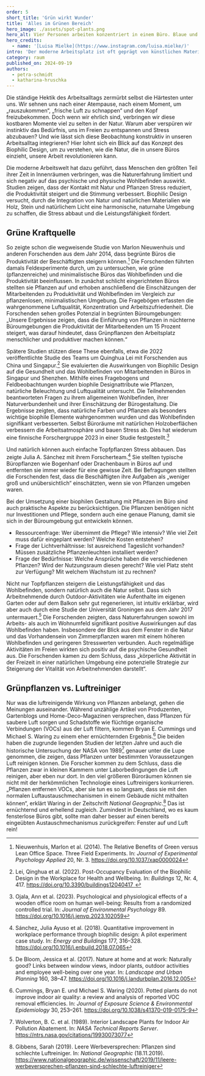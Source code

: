 ```yaml
---
order: 5
short_title: 'Grün wirkt Wunder'
title: 'Alles im Grünen Bereich'
hero_image: ./assets/spot-plants.png
hero_alt: Vier Personen arbeiten konzentriert in einem Büro. Blaue und gelbe Pflanzen wachsen in Töpfen auf dem Boden, den Regalen, und der Fensterbank.
hero_credits:
  - name: '[Luisa Mielke](https://www.instagram.com/luisa.mielke/)'
intro: 'Der moderne Arbeitsplatz ist oft geprägt von künstlichen Materialien und nüchternen Interieurs. Doch was wäre, wenn die Natur in unsere Büros einziehen würde? Mit dieser Frage setzt sich das Biophilic Design auseinander.'
category: raum
published_on: 2024-09-19
authors:
  - petra-schmidt
  - katharina-hruschka
---
```


<Leadin>Die ständige Hektik</Leadin> des Arbeitsalltags zermürbt selbst die Härtesten unter uns. Wir sehnen uns nach einer Atempause, nach einem Moment, um „rauszukommen“, „frische Luft zu schnappen“ und den Kopf freizubekommen. Doch wenn wir ehrlich sind, verbringen wir diese kostbaren Momente viel zu selten in der Natur. Warum aber verspüren wir instinktiv das Bedürfnis, uns im Freien zu entspannen und Stress abzubauen? Und wie lässt sich diese Beobachtung konstruktiv in unseren Arbeitsalltag integrieren? Hier lohnt sich ein Blick auf das Konzept des Biophilic Design, um zu verstehen, wie die Natur, die in unsere Büros einzieht, unsere Arbeit revolutionieren kann.

Die moderne Arbeitswelt hat dazu geführt, dass Menschen den größten Teil ihrer Zeit in Innenräumen verbringen, was die Naturerfahrung limitiert und sich negativ auf das psychische und physische Wohlbefinden auswirkt. Studien zeigen, dass der Kontakt mit Natur und Pflanzen Stress reduziert, die Produktivität steigert und die Stimmung verbessert. Biophilic Design versucht, durch die Integration von Natur und natürlichen Materialien wie Holz, Stein und natürlichem Licht eine harmonische, naturnahe Umgebung zu schaffen, die Stress abbaut und die Leistungsfähigkeit fördert.

## Grüne Kraftquelle

So zeigte schon die wegweisende Studie von Marlon Nieuwenhuis und anderen Forschenden aus dem Jahr 2014, dass begrünte Büros die Produktivität der Beschäftigten steigern können.[^1] Die Forschenden führten damals Feldexperimente durch, um zu untersuchen, wie grüne (pflanzenreiche) und minimalistische Büros das Wohlbefinden und die Produktivität beeinflussen. In zunächst schlicht eingerichteten Büros stellten sie Pflanzen auf und erhoben anschließend die Einschätzungen der Mitarbeitenden zu Produktivität und Wohlbefinden im Vergleich zur pflanzenlosen, minimalistischen Umgebung. Die Fragebögen erfassten die wahrgenommene Luftqualität, Konzentration und Arbeitszufriedenheit. Die Forschenden sehen großes Potenzial in begrünten Büroumgebungen: „Unsere Ergebnisse zeigen, dass die Einführung von Pflanzen in nüchterne Büroumgebungen die Produktivität der Mitarbeitenden um 15 Prozent steigert, was darauf hindeutet, dass Grünpflanzen den Arbeitsplatz menschlicher und produktiver machen können.“



Spätere Studien stützen diese These ebenfalls, etwa die 2022 veröffentlichte Studie des Teams um Quinghua Lei mit Forschenden aus China und Singapur.[^2] Sie evaluierten die Auswirkungen von Biophilic Design auf die Gesundheit und das Wohlbefinden von Mitarbeitenden in Büros in Singapur und Shenzhen. Mithilfe eines Fragebogens und Feldbeobachtungen wurden biophile Designattribute wie Pflanzen, natürliche Beleuchtung und Luftqualität untersucht. Die Teilnehmenden beantworteten Fragen zu ihrem allgemeinen Wohlbefinden, ihrer Naturverbundenheit und ihrer Einschätzung der Bürogestaltung. Die Ergebnisse zeigten, dass natürliche Farben und Pflanzen als besonders wichtige biophile Elemente wahrgenommen wurden und das Wohlbefinden signifikant verbesserten. Selbst Büroräume mit natürlichen Holzoberflächen verbessern die Arbeitsatmosphäre und bauen Stress ab. Dies hat wiederum eine finnische Forschergruppe 2023 in einer Studie festgestellt.[^3]



Und natürlich können auch einfache Topfpflanzen Stress abbauen. Das zeigte Julia A. Sánchez mit ihrem Forscherteam.[^4] Sie stellten typische Büropflanzen wie Bogenhanf oder Drachenbaum in Büros auf und entfernten sie immer wieder für eine gewisse Zeit. Bei Befragungen stellten die Forschenden fest, dass die Beschäftigten ihre Aufgaben als „weniger groß und unübersichtlich“ einschätzten, wenn sie von Pflanzen umgeben waren.

<Callout>

Bei der Umsetzung einer biophilen Gestaltung mit Pflanzen im Büro sind auch praktische Aspekte zu berücksichtigen. Die Pflanzen benötigen nicht nur Investitionen und Pflege, sondern auch eine genaue Planung, damit sie sich in der Büroumgebung gut entwickeln können.

- Ressourcenfrage: Wer übernimmt die Pflege? Wie intensiv? Wie viel Zeit muss dafür eingeplant werden? Welche Kosten entstehen?
- Frage der Lichtverhältnisse: Ist ausreichend Tageslicht vorhanden? Müssen zusätzliche Pflanzenleuchten installiert werden?
- Frage der Bedürfnisse: Welche Ansprüche haben die verschiedenen Pflanzen? Wird der Nutzungsraum diesen gerecht? Wie viel Platz steht zur Verfügung? Mit welchem Wachstum ist zu rechnen?

</Callout>

Nicht nur Topfpflanzen steigern die Leistungsfähigkeit und das Wohlbefinden, sondern natürlich auch die Natur selbst. Dass sich Arbeitnehmende durch Outdoor-Aktivitäten wie Aufenthalte im eigenen Garten oder auf dem Balkon sehr gut regenerieren, ist intuitiv erklärbar, wird aber auch durch eine Studie der Universität Groningen aus dem Jahr 2017 untermauert.[^5] Die Forschenden zeigten, dass Naturerfahrungen sowohl im Arbeits- als auch im Wohnumfeld signifikant positive Auswirkungen auf das Wohlbefinden haben. Insbesondere der Blick aus dem Fenster in die Natur und das Vorhandensein von Zimmerpflanzen waren mit einem höheren Wohlbefinden und geringeren Stresswerten verbunden. Auch regelmäßige Aktivitäten im Freien wirkten sich positiv auf die psychische Gesundheit aus. Die Forschenden kamen zu dem Schluss, dass „körperliche Aktivität in der Freizeit in einer natürlichen Umgebung eine potenzielle Strategie zur Steigerung der Vitalität von Arbeitnehmenden darstellt“.

## Grünpflanzen vs. Luftreiniger

Nur was die luftreinigende Wirkung von Pflanzen anbelangt, gehen die Meinungen auseinander. Während unzählige Artikel von Produzenten, Gartenblogs und Home-Deco-Magazinen versprechen, dass Pflanzen für saubere Luft sorgen und Schadstoffe wie flüchtige organische Verbindungen (VOCs) aus der Luft filtern, kommen Bryan E. Cummings und Michael S. Waring zu einem eher ernüchternden Ergebnis.[^6] Die beiden haben die zugrunde liegenden Studien der letzten Jahre und auch die historische Untersuchung der NASA von 1989[^7] genauer unter die Lupe genommen, die zeigen, dass Pflanzen unter bestimmten Voraussetzungen Luft reinigen können. Die Forscher kommen zu dem Schluss, dass die Pflanzen zwar in kleinen Kammern unter Laborbedingungen die Luft reinigen, aber eben nur dort. In den viel größeren Büroräumen können sie nicht mit der herkömmlichen Technologie eines Luftreinigers konkurrieren. „Pflanzen entfernen VOCs, aber sie tun es so langsam, dass sie mit den normalen Luftaustauschmechanismen in einem Gebäude nicht mithalten können“, erklärt Waring in der Zeitschrift *National Geographic*.[^8] Das ist ernüchternd und erhellend zugleich. Zumindest in Deutschland, wo es kaum fensterlose Büros gibt, sollte man daher besser auf einen bereits eingeübten Austauschmechanismus zurückgreifen: Fenster auf und Luft rein!

[^1]: Nieuwenhuis, Marlon et al. (2014). The Relative Benefits of Green versus Lean Office Space. Three Field Experiments. In: *Journal of Experimental Psychology Applied* 20, Nr. 3. https://doi.org/10.1037/xap0000024
[^2]: Lei, Qinghua et al. (2022). Post-Occupancy Evaluation of the Biophilic Design in the Workplace for Health and Wellbeing. In: *Buildings* 12, Nr. 4, 417. https://doi.org/10.3390/buildings12040417  
[^3]: Ojala, Ann et al. (2023). Psychological and physiological effects of a wooden office room on human well-being: Results from a randomized controlled trial. In: *Journal of Environmental Psychology* 89. https://doi.org/10.1016/j.jenvp.2023.102059
[^4]: Sánchez, Julia Ayuso et al. (2018). Quantitative improvement in workplace performance through biophilic design: A pilot experiment case study. In: *Energy and Buildings* 177, 316–328. https://doi.org/10.1016/j.enbuild.2018.07.065
[^5]: De Bloom, Jessica et al. (2017). Nature at home and at work: Naturally good? Links between window views, indoor plants, outdoor activities and employee well-being over one year. In: *Landscape and Urban Planning* 160, 38–47. https://doi.org/10.1016/j.landurbplan.2016.12.005
[^6]: Cummings, Bryan E. und Michael S. Waring (2020). Potted plants do not improve indoor air quality: a review and analysis of reported VOC removal efficiencies. In: *Journal of Exposure Science & Environmental Epidemiology* 30, 253–261. https://doi.org/10.1038/s41370-019-0175-9
[^7]: Wolverton, B. C. et al. (1989). Interior Landscape Plants for Indoor Air Pollution Abatement. In: *NASA Technical Reports Server*. https://ntrs.nasa.gov/citations/19930073077
[^8]: Gibbens, Sarah (2019). Leere Werbeversprechen: Pflanzen sind schlechte Luftreiniger. In: *National Geographic* (18.11.2019). https://www.nationalgeographic.de/wissenschaft/2019/11/leere-werbeversprechen-pflanzen-sind-schlechte-luftreiniger
